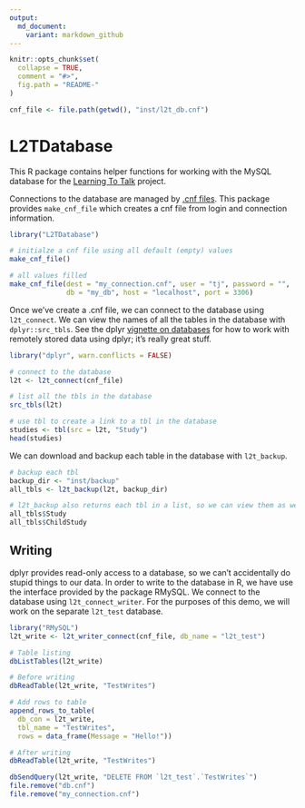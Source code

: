 ```yaml
---
output:
  md_document:
    variant: markdown_github
---
```


<!-- README.md is generated from README.Rmd. Please edit that file -->

```r
knitr::opts_chunk$set(
  collapse = TRUE,
  comment = "#>",
  fig.path = "README-"
)
```

```r
cnf_file <- file.path(getwd(), "inst/l2t_db.cnf")
```


# L2TDatabase

This R package contains helper functions for working with the MySQL database for
the [Learning To Talk](http://learningtotalk.org) project.

Connections to the database are managed by [.cnf files][cnf-ref]. This
package provides `make_cnf_file` which creates a cnf file from login and
connection information.

```r
library("L2TDatabase")

# initialze a cnf file using all default (empty) values
make_cnf_file()

# all values filled
make_cnf_file(dest = "my_connection.cnf", user = "tj", password = "", 
              db = "my_db", host = "localhost", port = 3306)
```

Once we've create a .cnf file, we can connect to the database using 
`l2t_connect`. We can view the names of all the tables in the database with 
`dplyr::src_tbls`. See the dplyr [vignette on databases][dplyr-db] for how to 
work with remotely stored data using dplyr; it's really great stuff.

```r
library("dplyr", warn.conflicts = FALSE)

# connect to the database
l2t <- l2t_connect(cnf_file)

# list all the tbls in the database
src_tbls(l2t)

# use tbl to create a link to a tbl in the database
studies <- tbl(src = l2t, "Study") 
head(studies)
```

We can download and backup each table in the database with `l2t_backup`.

```r
# backup each tbl
backup_dir <- "inst/backup"
all_tbls <- l2t_backup(l2t, backup_dir)

# l2t_backup also returns each tbl in a list, so we can view them as well.
all_tbls$Study
all_tbls$ChildStudy
```

## Writing

dplyr provides read-only access to a database, so we can't accidentally do 
stupid things to our data. In order to write to the database in R, we have use
the interface provided by the package RMySQL. We connect to the database using 
`l2t_connect_writer`. For the purposes of this demo, we will work on the 
separate `l2t_test` database.

```r
library("RMySQL")
l2t_write <- l2t_writer_connect(cnf_file, db_name = "l2t_test")

# Table listing
dbListTables(l2t_write)

# Before writing
dbReadTable(l2t_write, "TestWrites")

# Add rows to table
append_rows_to_table(
  db_con = l2t_write, 
  tbl_name = "TestWrites", 
  rows = data_frame(Message = "Hello!"))

# After writing
dbReadTable(l2t_write, "TestWrites")
```

```r
dbSendQuery(l2t_write, "DELETE FROM `l2t_test`.`TestWrites`")
file.remove("db.cnf")
file.remove("my_connection.cnf")
```



[cnf-ref]: http://svitsrv25.epfl.ch/R-doc/library/RMySQL/html/RMySQL-package.html
[dplyr-db]: http://cran.r-project.org/web/packages/dplyr/vignettes/databases.html

